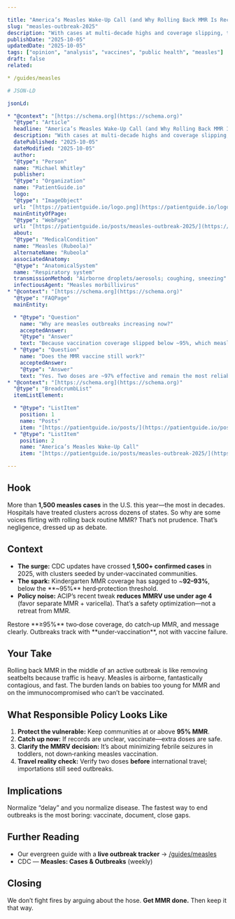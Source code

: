 ```yaml
---

title: "America’s Measles Wake-Up Call (and Why Rolling Back MMR Is Reckless)"
slug: "measles-outbreak-2025"
description: "With cases at multi-decade highs and coverage slipping, the last thing we should do is undercut MMR."
publishDate: "2025-10-05"
updatedDate: "2025-10-05"
tags: ["opinion", "analysis", "vaccines", "public health", "measles"]
draft: false
related:

* /guides/measles

# JSON-LD

jsonLd:

* "@context": "[https://schema.org](https://schema.org)"
  "@type": "Article"
  headline: "America’s Measles Wake-Up Call (and Why Rolling Back MMR Is Reckless)"
  description: "With cases at multi-decade highs and coverage slipping, the last thing we should do is undercut MMR."
  datePublished: "2025-10-05"
  dateModified: "2025-10-05"
  author:
  "@type": "Person"
  name: "Michael Whitley"
  publisher:
  "@type": "Organization"
  name: "PatientGuide.io"
  logo:
  "@type": "ImageObject"
  url: "[https://patientguide.io/logo.png](https://patientguide.io/logo.png)"
  mainEntityOfPage:
  "@type": "WebPage"
  url: "[https://patientguide.io/posts/measles-outbreak-2025/](https://patientguide.io/posts/measles-outbreak-2025/)"
  about:
  "@type": "MedicalCondition"
  name: "Measles (Rubeola)"
  alternateName: "Rubeola"
  associatedAnatomy:
  "@type": "AnatomicalSystem"
  name: "Respiratory system"
  transmissionMethod: "Airborne droplets/aerosols; coughing, sneezing"
  infectiousAgent: "Measles morbillivirus"
* "@context": "[https://schema.org](https://schema.org)"
  "@type": "FAQPage"
  mainEntity:

  * "@type": "Question"
    name: "Why are measles outbreaks increasing now?"
    acceptedAnswer:
    "@type": "Answer"
    text: "Because vaccination coverage slipped below ~95%, which measles needs to stop spreading."
  * "@type": "Question"
    name: "Does the MMR vaccine still work?"
    acceptedAnswer:
    "@type": "Answer"
    text: "Yes. Two doses are ~97% effective and remain the most reliable protection against measles."
* "@context": "[https://schema.org](https://schema.org)"
  "@type": "BreadcrumbList"
  itemListElement:

  * "@type": "ListItem"
    position: 1
    name: "Posts"
    item: "[https://patientguide.io/posts/](https://patientguide.io/posts/)"
  * "@type": "ListItem"
    position: 2
    name: "America’s Measles Wake-Up Call"
    item: "[https://patientguide.io/posts/measles-outbreak-2025/](https://patientguide.io/posts/measles-outbreak-2025/)"

---
```



<OutbreakTracker
title="U.S. Measles 2025"
region="United States"
dataUrl="/data/measles-us.json"
client:load
/>

## Hook

More than **1,500 measles cases** in the U.S. this year—the most in decades. Hospitals have treated clusters across dozens of states. So why are some voices flirting with rolling back routine MMR? That’s not prudence. That’s negligence, dressed up as debate.

## Context

* **The surge:** CDC updates have crossed **1,500+ confirmed cases** in 2025, with clusters seeded by under‑vaccinated communities.
* **The spark:** Kindergarten MMR coverage has sagged to ~**92–93%**, below the **~95%** herd‑protection threshold.
* **Policy noise:** ACIP’s recent tweak **reduces MMRV use under age 4** (favor separate MMR + varicella). That’s a safety optimization—not a retreat from MMR.

<Aside title="The boring fix that works" variant="success">
Restore **≥95%** two‑dose coverage, do catch‑up MMR, and message clearly. Outbreaks track with **under‑vaccination**, not with vaccine failure.
</Aside>

## Your Take

Rolling back MMR in the middle of an active outbreak is like removing seatbelts because traffic is heavy. Measles is airborne, fantastically contagious, and fast. The burden lands on babies too young for MMR and on the immunocompromised who can’t be vaccinated.

## What Responsible Policy Looks Like

1. **Protect the vulnerable:** Keep communities at or above **95% MMR**.
2. **Catch up now:** If records are unclear, vaccinate—extra doses are safe.
3. **Clarify the MMRV decision:** It’s about minimizing febrile seizures in toddlers, not down‑ranking measles vaccination.
4. **Travel reality check:** Verify two doses **before** international travel; importations still seed outbreaks.

## Implications

Normalize “delay” and you normalize disease. The fastest way to end outbreaks is the most boring: vaccinate, document, close gaps.

## Further Reading

* Our evergreen guide with a **live outbreak tracker** → [/guides/measles](/guides/measles)
* CDC — **Measles: Cases & Outbreaks** (weekly)

## Closing

We don’t fight fires by arguing about the hose. **Get MMR done.** Then keep it that way.
